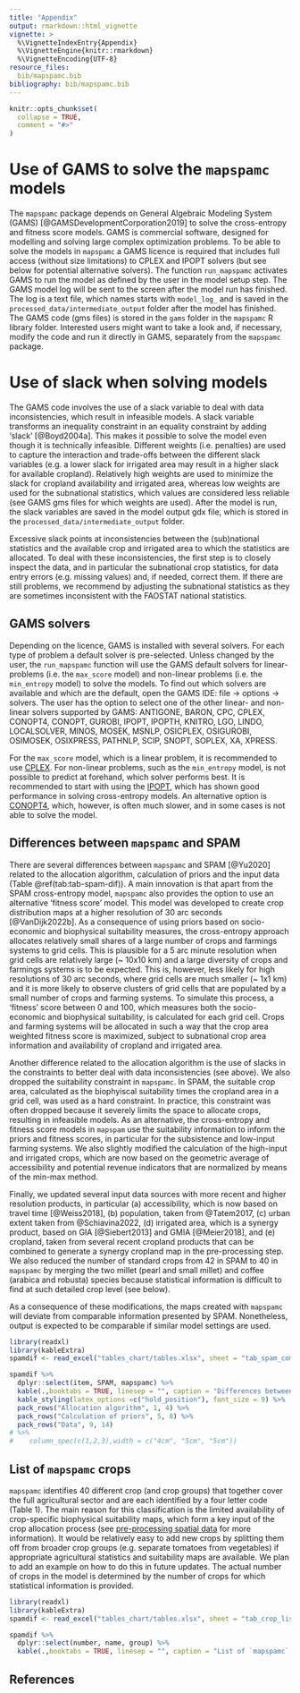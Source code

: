 ```yaml
---
title: "Appendix"
output: rmarkdown::html_vignette
vignette: >
  %\VignetteIndexEntry{Appendix}
  %\VignetteEngine{knitr::rmarkdown}
  %\VignetteEncoding{UTF-8}
resource_files:
  bib/mapspamc.bib
bibliography: bib/mapspamc.bib
---
```


```r
knitr::opts_chunk$set(
  collapse = TRUE,
  comment = "#>"
)
```

# Use of GAMS to solve the `mapspamc` models

The `mapspamc` package depends on General Algebraic Modeling System (GAMS) [@GAMSDevelopmentCorporation2019] to solve the cross-entropy and fitness score models. GAMS is commercial software, designed for modelling and solving large complex optimization problems. To be able to solve the models in `mapspamc` a GAMS licence is required that includes full access (without size limitations) to CPLEX and IPOPT solvers (but see below for potential alternative solvers). The function `run_mapspamc` activates GAMS to run the model as defined by the user in the model setup step. The GAMS model log will be sent to the screen after the model run has finished. The log is a text file, which names starts with `model_log_` and is saved in the  `processed_data/intermediate_output` folder after the model has finished. The GAMS code (gms files) is stored in the `gams` folder in the `mapspamc` R library folder. Interested users might want to take a look and, if necessary, modify the code and run it directly in GAMS, separately from the `mapspamc` package.


# Use of slack when solving models

The GAMS code involves the use of a slack variable to deal with data inconsistencies, which result in infeasible models. A slack variable transforms an inequality constraint in an equality constraint by adding 'slack' [@Boyd2004a]. This makes it possible to solve the model even though it is technically infeasible. Different weights (i.e. penalties) are used to capture the interaction and trade-offs between the different slack variables (e.g. a lower slack for irrigated area may result in a higher slack for available cropland). Relatively high weights are used to minimize the slack for cropland availability and irrigated area, whereas low weights are used for the subnational statistics, which values are considered less reliable (see GAMS gms files for which weights are used). After the model is run, the slack variables are saved in the model output gdx file, which is stored in the `processed_data/intermediate_output` folder.

Excessive slack points at inconsistencies between the (sub)national statistics and the available crop and irrigated area to which the statistics are allocated. To deal with these inconsistencies, the first step is to closely inspect the data, and in particular the subnational crop statistics, for data entry errors (e.g. missing values) and, if needed, correct them. If there are still problems, we recommend by adjusting the subnational statistics as they are sometimes inconsistent with the FAOSTAT national statistics. 


## GAMS solvers

Depending on the licence, GAMS is installed with several solvers. For each type of problem a default solver is pre-selected. Unless changed by the user, the `run_mapspamc` function will use the GAMS default solvers for linear-problems (i.e. the `max_score` model) and non-linear problems (i.e. the `min_entropy` model) to solve the models. To find out which solvers are available and which are the default, open the GAMS IDE: file -> options -> solvers. The user has the option to select one of the other linear- and non-linear solvers supported by GAMS: ANTIGONE, BARON, CPC, CPLEX, CONOPT4, CONOPT, GUROBI, IPOPT, IPOPTH, KNITRO, LGO, LINDO, LOCALSOLVER, MINOS, MOSEK, MSNLP, OSICPLEX, OSIGUROBI, OSIMOSEK, OSIXPRESS, PATHNLP, SCIP, SNOPT, SOPLEX, XA, XPRESS.

For the `max_score` model, which is a linear problem, it is recommended to use [CPLEX](https://www.gams.com/latest/docs/S_CPLEX.html). For  non-linear problems, such as the `min_entropy` model, is not possible to predict at forehand, which solver performs best. It is recommended to start with using the [IPOPT](https://www.gams.com/latest/docs/S_IPOPT.html), which has shown good performance in solving cross-entropy models. An alternative option is [CONOPT4](https://www.gams.com/latest/docs/S_CONOPT4.html), which, however, is often much slower, and in some cases is not able to solve the model.


## Differences between `mapspamc` and SPAM

There are several differences between `mapspamc` and SPAM [@Yu2020] related to the allocation algorithm, calculation of priors and the input data (Table \@ref(tab:tab-spam-dif)). A main innovation is that apart from the SPAM cross-entropy model, `mapspamc` also provides the option to use an alternative 'fitness score' model. This model was developed to create crop distribution maps at a higher resolution of 30 arc seconds [@VanDijk2022b]. As a consequence of using priors based on socio-economic and biophysical suitability measures, the cross-entropy approach allocates relatively small shares of a large number of crops and farmings systems to grid cells. This is plausible for a 5 arc minute resolution when grid cells are relatively large (\~ 10x10 km) and a large diversity of crops and farmings systems is to be expected. This is, however, less likely for high resolutions of 30 arc seconds, where grid cells are much smaller (\~ 1x1 km) and it is more likely to observe clusters of grid cells that are populated by a small number of crops and farming systems. To simulate this process, a 'fitness' score between 0 and 100, which measures both the socio-economic and biophysical suitability, is calculated for each grid cell. Crops and farming systems will be allocated in such a way that the crop area weighted fitness score is maximized, subject to subnational crop area information and availability of cropland and irrigated area.

Another difference related to the allocation algorithm is the use of slacks in the constraints to better deal with data inconsistencies (see above). We also dropped the suitability constraint in `mapspamc`. In SPAM, the suitable crop area, calculated as the biophyiscal suitability times the cropland area in a grid cell, was used as a hard constraint. In practice, this constraint was often dropped because it severely limits the space to allocate crops, resulting in infeasible models. As an alternative, the cross-entropy and fitness score models in `mapspam` use the suitability information to inform the priors and fitness scores, in particular for the subsistence and low-input farming systems. We also slightly modified the calculation of the high-input and irrigated crops, which are now based on the geometric average of accessibility and potential revenue indicators that are normalized by means of the min-max method.

Finally, we updated several input data sources with more recent and higher resolution products, in particular (a) accessibility, which is now based on travel time [@Weiss2018], (b) population, taken from @Tatem2017, (c) urban extent taken from @Schiavina2022, (d) irrigated area, which is a synergy product, based on GIA [@Siebert2013] and GMIA [@Meier2018], and (e) cropland, taken from several recent cropland products that can be combined to generate a synergy cropland map in the pre-processing step. We also reduced the number of standard crops from 42 in SPAM to 40 in `mapspamc` by merging the two millet (pearl and small millet) and coffee (arabica and robusta) species because statistical information is difficult to find at such detailed crop level (see below).

As a consequence of these modifications, the maps created with `mapspamc` will deviate from comparable information presented by SPAM. Nonetheless, output is expected to be comparable if similar model settings are used.

```r
library(readxl)
library(kableExtra)
spamdif <- read_excel("tables_chart/tables.xlsx", sheet = "tab_spam_comparison")

spamdif %>%
  dplyr::select(item, SPAM, mapspamc) %>%
  kable(.,booktabs = TRUE, linesep = "", caption = "Differences between `mapspamc` and SPAM. SPAM refers to the latest version, which was used to generate SPAM2010 [@Yu2020]") %>%
  kable_styling(latex_options =c("hold_position"), font_size = 9) %>%
  pack_rows("Allocation algorithm", 1, 4) %>%
  pack_rows("Calculation of priors", 5, 8) %>%
  pack_rows("Data", 9, 14)
# %>%
#    column_spec(c(1,2,3),width = c("4cm", "5cm", "5cm"))

```

## List of `mapspamc` crops

`mapspamc` identifies 40 different crop (and crop groups) that together cover the full agricultural sector and are each identified by a four letter code (Table 1). The main reason for this classification is the limited availability of crop-specific biophysical suitability maps, which form a key input of the crop allocation process (see [pre-processing spatial data](preprocessing_spatial_data.html.html) for more information). It would be relatively easy to add new crops by splitting them off from broader crop groups (e.g. separate tomatoes from vegetables) if appropriate agricultural statistics and suitability maps are available. We plan to add an example on how to do this in future updates. The actual number of crops in the model is determined by the number of crops for which statistical information is provided.


```r
library(readxl)
library(kableExtra)
spamdif <- read_excel("tables_chart/tables.xlsx", sheet = "tab_crop_list")

spamdif %>%
  dplyr::select(number, name, group) %>%
  kable(.,booktabs = TRUE, linesep = "", caption = "List of `mapspamc` crops")
```


## References
